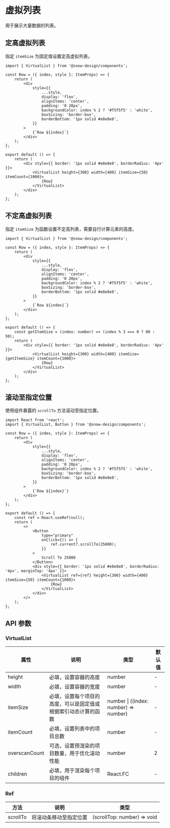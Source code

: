 # 虚拟列表

用于展示大量数据的列表。

## 定高虚拟列表

指定 `itemSize` 为固定值设置定高虚拟列表。

```tsx
import { VirtualList } from '@snow-design/components';

const Row = ({ index, style }: ItemProps) => {
    return (
        <div
            style={{
                ...style,
                display: 'flex',
                alignItems: 'center',
                padding: '0 20px',
                backgroundColor: index % 2 ? '#f5f5f5' : 'white',
                boxSizing: 'border-box',
                borderBottom: '1px solid #e8e8e8',
            }}
        >
            {`Row ${index}`}
        </div>
    );
};

export default () => {
    return (
        <div style={{ border: '1px solid #e8e8e8', borderRadius: '4px' }}>
            <VirtualList height={300} width={400} itemSize={50} itemCount={1000}>
                {Row}
            </VirtualList>
        </div>
    );
};
```

## 不定高虚拟列表

指定 `itemSize` 为函数设置不定高列表，需要自行计算元素的高度。

```tsx
import { VirtualList } from '@snow-design/components';

const Row = ({ index, style }: ItemProps) => {
    return (
        <div
            style={{
                ...style,
                display: 'flex',
                alignItems: 'center',
                padding: '0 20px',
                backgroundColor: index % 2 ? '#f5f5f5' : 'white',
                boxSizing: 'border-box',
                borderBottom: '1px solid #e8e8e8',
            }}
        >
            {`Row ${index}`}
        </div>
    );
};

export default () => {
    const getItemSize = (index: number) => (index % 3 === 0 ? 80 : 50);
    return (
        <div style={{ border: '1px solid #e8e8e8', borderRadius: '4px' }}>
            <VirtualList height={300} width={400} itemSize={getItemSize} itemCount={1000}>
                {Row}
            </VirtualList>
        </div>
    );
};
```

## 滚动至指定位置

使用组件暴露的 `scrollTo` 方法滚动至指定位置。

```tsx
import React from 'react';
import { VirtualList, Button } from '@snow-design/components';

const Row = ({ index, style }: ItemProps) => {
    return (
        <div
            style={{
                ...style,
                display: 'flex',
                alignItems: 'center',
                padding: '0 20px',
                backgroundColor: index % 2 ? '#f5f5f5' : 'white',
                boxSizing: 'border-box',
                borderBottom: '1px solid #e8e8e8',
            }}
        >
            {`Row ${index}`}
        </div>
    );
};

export default () => {
    const ref = React.useRef(null);
    return (
        <>
            <Button
                type="primary"
                onClick={() => {
                    ref.current?.scrollTo(25000);
                }}
            >
                Scroll To 25000
            </Button>
            <div style={{ border: '1px solid #e8e8e8', borderRadius: '4px', marginTop: '4px' }}>
                <VirtualList ref={ref} height={300} width={400} itemSize={50} itemCount={1000}>
                    {Row}
                </VirtualList>
            </div>
        </>
    );
};
```

## API 参数

### VirtualList

| 属性          | 说明                                                           | 类型                                  | 默认值 |
| ------------- | -------------------------------------------------------------- | ------------------------------------- | ------ |
| height        | 必填，设置容器的高度                                           | number                                | -      |
| width         | 必填，设置容器的宽度                                           | number                                | -      |
| itemSize      | 必填，设置每个项目的高度，可以是固定值或根据索引动态计算的函数 | number \| ((index: number) => number) | -      |
| itemCount     | 必填，设置列表中的项目总数                                     | number                                | -      |
| overscanCount | 可选，设置预渲染的项目数量，用于优化滚动性能                   | number                                | 2      |
| children      | 必填，用于渲染每个项目的组件                                   | React.FC                              | -      |

### Ref

| 方法     | 说明                   | 类型                        |
| -------- | ---------------------- | --------------------------- |
| scrollTo | 将滚动条移动至指定位置 | (scrollTop: number) => void |
